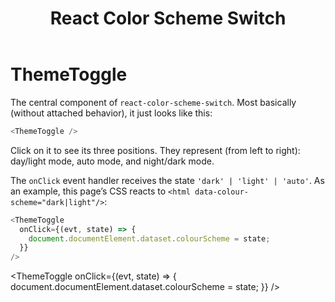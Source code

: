
<header>
  <h1>React Color Scheme Switch</h1>
</header>

# ThemeToggle

The central component of `react-color-scheme-switch`.
Most basically (without attached behavior),
it just looks like this:

```js
<ThemeToggle />
```

<ThemeToggle />

Click on it to see its three positions.
They represent (from left to right):
day/light mode, auto mode, and night/dark mode.

The `onClick` event handler receives the state `'dark' | 'light' | 'auto'`.
As an example, this page’s CSS reacts to `<html data-colour-scheme="dark|light"/>`:

```js
<ThemeToggle
  onClick={(evt, state) => {
    document.documentElement.dataset.colourScheme = state;
  }}
/>
```

<ThemeToggle
  onClick={(evt, state) => {
    document.documentElement.dataset.colourScheme = state;
  }}
/>
